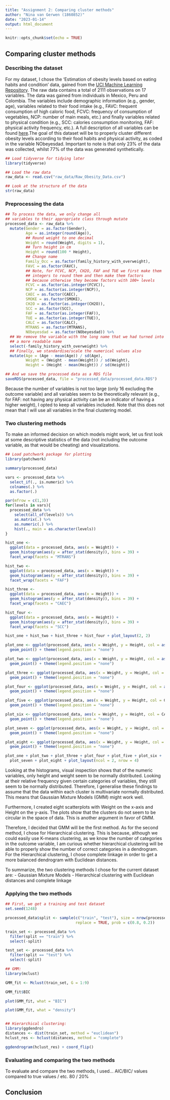 ```yaml
---
title: "Assignment 2: Comparing cluster methods"
author: "Nina van Gerwen (1860852)"
date: "2023-01-14"
output: html_document
---
```


```r
knitr::opts_chunk$set(echo = TRUE)
```

## Comparing cluster methods

### Describing the dataset

For my dataset, I chose the 'Estimation of obesity levels based on eating habits and condition' 
data, gained from the [UCI Machine Learning Repository](https://archive.ics.uci.edu/ml/datasets/Estimation+of+obesity+levels+based+on+eating+habits+and+physical+condition+#).
The raw data contains a total of 2111 observations on 17 variables. The data was gained from
individuals in Mexico, Peru and Colombia. The variables include demographic information (e.g., gender, age), variables related to their food intake (e.g., FAVC: frequent consumption of high caloric food, FCVC: frequency of consumption of vegetables, NCP: number of main meals, etc.) and finally
variables related to physical condition (e.g., SCC: calories consumption monitoring, 
FAF: physical activity frequency, etc.). A full description of all variables can be found
[here](https://www-sciencedirect-com.proxy.library.uu.nl/science/article/pii/S2352340919306985?via%3Dihub).The goal of this dataset will be to properly cluster different obesity levels according
to their food habits and physical activity, as coded in the variable NObeyesdad. Important to note is that only 23% of the data was collected, whilst 77% of the data was generated synthetically.


```r
## Load tidyverse for tidying later
library(tidyverse)

## Load the raw data
raw_data <- read.csv("raw_data/Raw_Obesity_Data.csv")

## Look at the structure of the data
str(raw_data)
```

### Preprocessing the data

```r
## To process the data, we only change all
## variables to their appropriate class through mutate
processed_data <- raw_data %>%
  mutate(Gender = as.factor(Gender),
         Age = as.integer(round(Age)),
         ## Round weight to one decimal
         Weight = round(Weight, digits = 1),
         ## Turn height in cm
         Height = round(100 * Height),
         ## Change name
         Family_Occ = as.factor(family_history_with_overweight),
         FAVC = as.factor(FAVC),
         ## Note, for FCVC, NCP, CH2O, FAF and TUE we first make them
         ## integers to round them and then make them factors
         ## because otherwise they become factors with 100+ levels
         FCVC = as.factor(as.integer(FCVC)),
         NCP = as.factor(as.integer(NCP)),
         CAEC = as.factor(CAEC),
         SMOKE = as.factor(SMOKE),
         CH2O = as.factor(as.integer(CH2O)),
         SCC = as.factor(SCC),
         FAF = as.factor(as.integer(FAF)),
         TUE = as.factor(as.integer(TUE)),
         CALC = as.factor(CALC),
         MTRANS = as.factor(MTRANS),
         NObeyesdad = as.factor(NObeyesdad)) %>%
  ## We remove the variable with the long name that we had turned into
  ## a more readable name
  select(-family_history_with_overweight) %>%
  ## Finally, we standardise/scale the numerical values also
  mutate(Age = (Age - mean(Age)) / sd(Age),
         Weight = (Weight - mean(Weight)) / sd(Weight),
         Height = (Height - mean(Height)) / sd(Height))

## And we save the processed data as a RDS file
saveRDS(processed_data, file = "processed_data/processed_data.RDS")
```

Because the number of variables is not too large (only 16 excluding the outcome variable) and
all variables seem to be theoretically relevant (e.g., for FAF: not having any physical
activity can be an indicator of having a higher weight), I opted to keep all variables included.
Note that this does not mean that I will use all variables in the final clustering model.

### Two clustering methods

To make an informed decision on which models might work, let us first
look at some descriptive statistics of the data (not including the outcome variable,
as that would be cheating) and visualizations.

```r
## Load patchwork package for plotting
library(patchwork)

summary(processed_data)

vars <- processed_data %>% 
  select_if(., is.numeric) %>% 
  colnames(.) %>%
  as.factor(.)

par(mfrow = c(1,3))
for(levels in vars){
  processed_data %>%
    select(all_of(levels)) %>%
    as.matrix(.) %>%
    as.numeric(.) %>%
    hist(., main = as.character(levels))
}

hist_one <- 
  ggplot(data = processed_data, aes(x = Weight)) +
  geom_histogram(aes(y = after_stat(density)), bins = 39) +
  facet_wrap(facets = "MTRANS")

hist_two <- 
  ggplot(data = processed_data, aes(x = Weight)) +
  geom_histogram(aes(y = after_stat(density)), bins = 39) +
  facet_wrap(facets = "FAF")

hist_three <-
  ggplot(data = processed_data, aes(x = Height)) +
  geom_histogram(aes(y = after_stat(density)), bins = 39) +
  facet_wrap(facets = "CAEC")

hist_four <- 
  ggplot(data = processed_data, aes(x = Height)) +
  geom_histogram(aes(y = after_stat(density)), bins = 39) +
  facet_wrap(facets = "SCC")

hist_one + hist_two + hist_three + hist_four + plot_layout(2, 2)

plot_one <- ggplot(processed_data, aes(x = Weight, y = Height, col = as.factor(CH2O))) +
  geom_point() + theme(legend.position = "none")

plot_two <- ggplot(processed_data, aes(x = Weight, y = Height, col = as.factor(FCVC))) +
  geom_point() + theme(legend.position = "none")

plot_three <- ggplot(processed_data, aes(x = Weight, y = Height, col = as.factor(SCC))) +
  geom_point() + theme(legend.position = "none")

plot_four <- ggplot(processed_data, aes(x = Weight, y = Height, col = as.factor(FAF))) +
  geom_point() + theme(legend.position = "none")

plot_five <- ggplot(processed_data, aes(x = Weight, y = Height, col = Gender)) +
  geom_point() + theme(legend.position = "none")

plot_six <- ggplot(processed_data, aes(x = Weight, y = Height, col = CALC)) +
  geom_point() + theme(legend.position = "none")

plot_seven <- ggplot(processed_data, aes(x = Weight, y = Height, col = MTRANS)) +
  geom_point() + theme(legend.position = "none")

plot_eight <- ggplot(processed_data, aes(x = Weight, y = Height, col = Family_Occ)) +
  geom_point() + theme(legend.position = "none")

plot_one + plot_two + plot_three + plot_four + plot_five + plot_six +
  plot_seven + plot_eight + plot_layout(ncol = 2, nrow = 4)
```

Looking at the histograms, visual inspection shows that of the numeric variables, only height
and weight seem to be normally distributed. Looking at their relative frequency
given certain categories of variables, they still seem to be normally distributed.
Therefore, I generalise these findings to assume that the data within each cluster is
multivariate normally distributed. This means that Gaussian Mixture Models (GMM) might
work well.

Furthermore, I created eight scatterplots with Weight on the x-axis
and Height on the y-axis. The plots show that the clusters do not seem to be circular
in the space of data. This is another argument in favor of GMM.

Therefore, I decided that GMM will be the first method. As for the second method,
I chose for Hierarchical clustering. This is because, although we could easily
use K-means clustering, as we know the number of categories in the outcome variable, I am curious
whether hierarchical clustering will be able to properly show the number of correct
categories in a dendrogram. For the Hierarchical clustering, I chose complete
linkage in order to get a more balanced dendrogram with Euclidean distances. 

To summarize, the two clustering methods I chose for the current dataset are:
- Gaussian Mixture Models
- Hierarchical clustering with Euclidean distances and complete linkage    


### Applying the two methods

```r
## First, we get a training and test dataset
set.seed(1248)

processed_data$split <- sample(c("train", "test"), size = nrow(processed_data),
                               replace = TRUE, prob = c(0.8, 0.2))

train_set <- processed_data %>%
  filter(split == "train") %>%
  select(-split)

test_set <- processed_data %>%
  filter(split == "test") %>%
  select(-split)

## GMM:
library(mclust)

GMM_fit <- Mclust(train_set, G = 1:9)

GMM_fit$BIC

plot(GMM_fit, what = "BIC")

plot(GMM_fit, what = "density")


## Hierarchical clustering:
library(ggdendro)
distances <- dist(train_set, method = "euclidean")
hclust_res <- hclust(distances, method = "complete")

ggdendrogram(hclust_res) + coord_flip()
```


### Evaluating and comparing the two methods

To evaluate and compare the two methods, I used...
AIC/BIC/ values compared to true values / etc. 80 / 20%

## Conclusion







